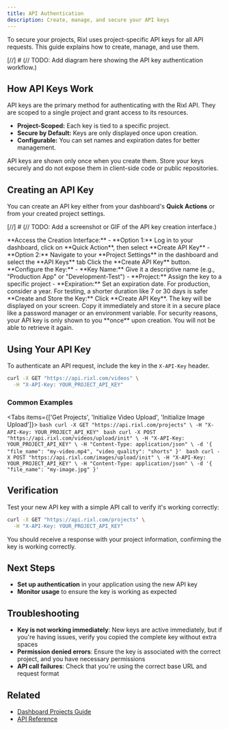 ```yaml
---
title: API Authentication
description: Create, manage, and secure your API keys
---
```





To secure your projects, Rixl uses project-specific API keys for all API requests. This guide explains how to create, manage, and use them.

[//]  # (// TODO: Add diagram here showing the API key authentication workflow.)

## How API Keys Work

API keys are the primary method for authenticating with the Rixl API. They are scoped to a single project and grant access to its resources.

- **Project-Scoped:** Each key is tied to a specific project.
- **Secure by Default:** Keys are only displayed once upon creation.
- **Configurable:** You can set names and expiration dates for better management.

<Callout type="warn" title="Security Notice">
  API keys are shown only once when you create them. Store your keys securely and do not expose them in client-side code
  or public repositories.
</Callout>

## Creating an API Key

You can create an API key either from your dashboard's **Quick Actions** or from your created project settings.

[//]  # (// TODO: Add a screenshot or GIF of the API key creation interface.)

<Steps>
  <Step>
    **Access the Creation Interface:**
    - **Option 1:** Log in to your dashboard, click on **Quick Action**, then select **Create API Key**
    - **Option 2:** Navigate to your **Project Settings** in the dashboard and select the **API Keys** tab
  </Step>
  <Step>
    Click the **Create API Key** button.
  </Step>
  <Step>
    **Configure the Key:**
    - **Key Name:** Give it a descriptive name (e.g., "Production App" or "Development-Test")
    - **Project:** Assign the key to a specific project
    - **Expiration:** Set an expiration date. For production, consider a year. For testing, a shorter duration like 7 or
    30 days is safer
  </Step>
  <Step>
    **Create and Store the Key:**
    Click **Create API Key**. The key will be displayed on your screen. Copy it immediately and store it in a secure
    place like a password manager or an environment variable.
  </Step>
</Steps>

<Callout type="warn" title="Store Your Key Immediately">
  For security reasons, your API key is only shown to you **once** upon creation. You will not be able to retrieve it
  again.
</Callout>

## Using Your API Key

To authenticate an API request, include the key in the `X-API-Key` header.

```bash
curl -X GET "https://api.rixl.com/videos" \
  -H "X-API-Key: YOUR_PROJECT_API_KEY"
```

### Common Examples

<Tabs items={['Get Projects', 'Initialize Video Upload', 'Initialize Image Upload']}>
  <Tab value="Get Projects">
    ```bash
    curl -X GET "https://api.rixl.com/projects" \
    -H "X-API-Key: YOUR_PROJECT_API_KEY"
    ```
  </Tab>
  <Tab value="Initialize Video Upload">
    ```bash
    curl -X POST "https://api.rixl.com/videos/upload/init" \
    -H "X-API-Key: YOUR_PROJECT_API_KEY" \
    -H "Content-Type: application/json" \
    -d '{
    "file_name": "my-video.mp4",
    "video_quality": "shorts"
  }'
    ```
  </Tab>
  <Tab value="Initialize Image Upload">
    ```bash
    curl -X POST "https://api.rixl.com/images/upload/init" \
    -H "X-API-Key: YOUR_PROJECT_API_KEY" \
    -H "Content-Type: application/json" \
    -d '{
    "file_name": "my-image.jpg"
  }'
    ```
  </Tab>
</Tabs>

## Verification

Test your new API key with a simple API call to verify it's working correctly:

```bash
curl -X GET "https://api.rixl.com/projects" \
  -H "X-API-Key: YOUR_PROJECT_API_KEY"
```

You should receive a response with your project information, confirming the key is working correctly.

## Next Steps

- **Set up authentication** in your application using the new API key
- **Monitor usage** to ensure the key is working as expected

## Troubleshooting

- **Key is not working immediately**: New keys are active immediately, but if you're having issues, verify you copied the complete key without extra spaces
- **Permission denied errors**: Ensure the key is associated with the correct project, and you have necessary permissions
- **API call failures**: Check that you're using the correct base URL and request format

## Related
- [Dashboard Projects Guide](/platform/dashboard/projects/overview)
- [API Reference](/platform/api-documentation/overview)
